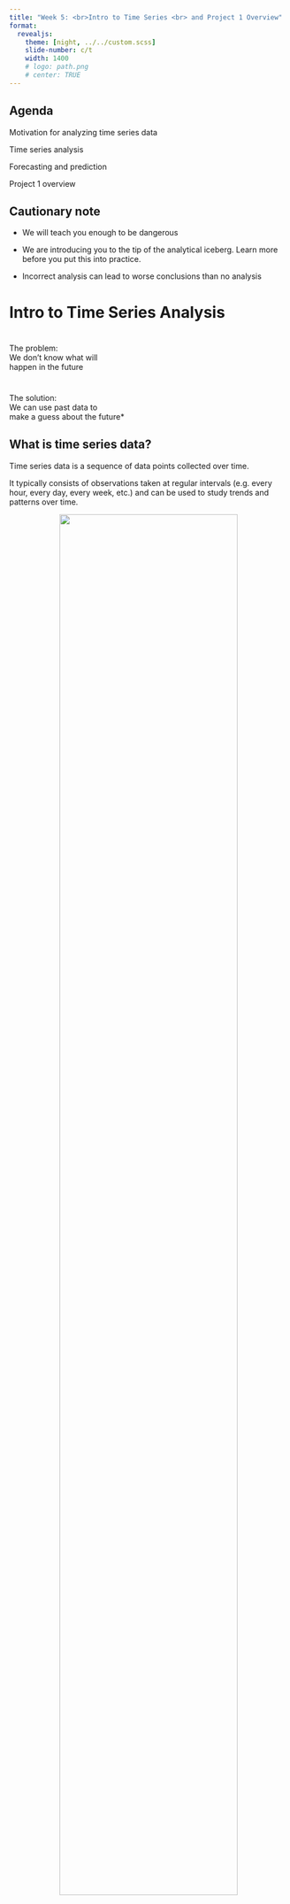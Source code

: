 ```yaml
---
title: "Week 5: <br>Intro to Time Series <br> and Project 1 Overview"
format: 
  revealjs:
    theme: [night, ../../custom.scss]
    slide-number: c/t
    width: 1400
    # logo: path.png
    # center: TRUE
---
```


## Agenda 

Motivation for analyzing time series data

Time series analysis 

Forecasting and prediction

Project 1 overview


<!-- example of big text fit to slide width -->

<!-- ::: {.r-fit-text} -->
<!-- Big Text -->
<!-- ::: -->

<!-- :::: {.columns style="text-align: center"} -->
<!-- ::: {.column width="40%"} -->
<!-- ::: -->
<!-- ::: {.column width="60%"} -->
<!-- ::: -->
<!-- :::: -->

## Cautionary note 
::: {.incremental}

- We will teach you enough to be dangerous

- We are introducing you to the tip of the analytical iceberg.  Learn more before you put this into practice.

- Incorrect analysis can lead to worse conclusions than no analysis

:::

# Intro to Time Series Analysis

# 
::: {.r-fit-text }
The problem: <br>
We don't know what will <br> 
happen in the future
:::
#

::: {.r-fit-text }
The solution: <br> We can use past data to <br> make a guess about the future*
:::


## What is time series data? {.scrollable}

Time series data is a sequence of data points collected over time. 

It typically consists of observations taken at regular intervals (e.g. every hour, every day, every week, etc.) and can be used to study trends and patterns over time.

::: {style="text-align: center"}
![](includes/grocery_sales.jpg){width="80%"}
:::

## How is time series data used in business

Time Series Analysis 

- learn about trends 

- compare current period to past periods

Forecasting 

- educated guess about future values

- develop business strategy around forecasts

## Time series decomposition

Decomposition statistically deconstructs a time series into several components:

1. seasonality

2. trend

3. residuals or "noise"

[Hyndman & Athanasopoulos (2021)](https://otexts.com/fpp3/decomposition.html)

## Example {.scrollable}

::: {style="text-align: center"}
![](includes/usretailemployment-1.png){width="80%"}

![](includes/emplstl-1.png){width="60%"}

:::


## Structural breaks {.scrollable}

Analysts may want to identify changes in the time series that are not just noise

Statistically identifying these changes can be the goal of the analysis or an exploratory exercise

::: {style="text-align: center"}
![Synthetic time series with three data generating mechanisms](includes/structural_break.png){width="70%"}
:::


## Exercise

Briefly describe one reason for a structural break in a time series.


## Forecasting Examples

Forecasting power demand to decide whether to build new power plant

Forecasting call volumes to schedule staff in call center

Forecasting inventory requirements meet demands

## Exercise

How could you use forecasting to improve decision-making in ag business or environmental and natural resource management? Provide an example



## Forecasting overview {.scrollable}

Using historical data to develop a model, then using the model to predict the future

Model quality depends on past data and assumptions

Forecasts are uncertain; we can quantify some of that uncertainty

::: {style="text-align: center"}
![](includes/austa2-1.png){width="70%"}
:::

## Forecasting steps

1. Problem definition

2. Gathering data and institutional knowledge

3. Preliminary (exploratory) analysis 

4. Choosing and fitting models

5. Using and evaluating a forecast model

::: {.aside}
Source: [Hyndman & Athanasopoulos (2021)](https://otexts.com/fpp3/basic-steps.html)
:::

## Summary

Time series data is a common structure of data

Certain techniques are designed to analyze time series data

Forecasting is a common need

Introductions in this course (see [Hyndman & Athanasopoulos (2021)](https://otexts.com/fpp3/basic-steps.html))

# Project 1

## Project 1 overview

Groups of 2

Choose an ag biz or enre management question to answer with time series data

Collect time series data

Analyze trends 

Generate a forecast 

Present results in a recorded video


## Example: Corn and Combines {.scrollable}


::: {style="text-align: center"}
![<https://www.farm-equipment.com/articles/5142-historical-corn-prices-provide-look-at-future-equipment-sales>](includes/corn_prices.jpeg){width="70%"}
:::
<!-- Historical corn prices and future equipment sales  -->

Context: Equipment dealers sell more when ag prices rise.  Most people grow corn near dealer x.

Question: Will corn prices rise or fall in the next year and by how much?

Approach: Analyze time series of corn prices (decomp).  Forecast corn PPI one year.

Present: Provide context (plot raw data) and describe decision. Explain your insights.  Use effective graphics. Tell your data story.


## Finding data

Many sources of public data (e.g., [St Louis FED](https://fred.stlouisfed.org/categories/33528), [tidyquant](https://business-science.github.io/tidyquant/), and more on [course website](https://csu-arec-330.github.io/course-materials/))

Choose data appropriate to answer the question 

Instructors and TA can help



## Analysis

Must include some:

- time series analysis (unit 1 week 2)

- forecasting (unit 2 week 3)

## Process

Identify an interesting question

Collect data

Develop analysis strategy, explore, refine

Develop presentation

# Get Started

## References {.scrollable .smaller}



Hyndman, R.J., & Athanasopoulos, G. (2021) Forecasting: principles and practice, 3rd edition, OTexts: Melbourne, Australia. <https://otexts.com/fpp3/>. Accessed on 02-14-2023.
